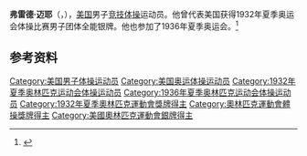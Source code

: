 {{NoteTA|G1=Sports}}
'''弗雷德·迈耶'''（{{lang-en|Fred Meyer}}，{{bd|1910年|8月9日|1996年|10月1日}}），[[美国|美国]]男子[[竞技体操|竞技体操]]运动员。他曾代表美国获得1932年夏季奥运会体操比赛男子团体全能银牌。他也参加了1936年夏季奥运会。<ref>{{Cite web|title=Frederick MEYER|url=https://www.olympic.org/frederick-meyer|accessdate=2021-03-28|work=International Olympic Committee|archive-date=2016-10-07|archive-url=https://web.archive.org/web/20161007100508/https://www.olympic.org/frederick-meyer|dead-url=no}}</ref>

== 参考资料 ==
{{reflist}}

{{Authority control}}
{{DEFAULTSORT:Meyer, Fred}}
[[Category:美国男子体操运动员|Category:美国男子体操运动员]]
[[Category:美国奥运体操运动员|Category:美国奥运体操运动员]]
[[Category:1932年夏季奥林匹克运动会体操运动员|Category:1932年夏季奥林匹克运动会体操运动员]]
[[Category:1936年夏季奥林匹克运动会体操运动员|Category:1936年夏季奥林匹克运动会体操运动员]]
[[Category:1932年夏季奧林匹克運動會獎牌得主|Category:1932年夏季奧林匹克運動會獎牌得主]]
[[Category:奧林匹克運動會體操獎牌得主|Category:奧林匹克運動會體操獎牌得主]]
[[Category:美國奧林匹克運動會銀牌得主|Category:美國奧林匹克運動會銀牌得主]]